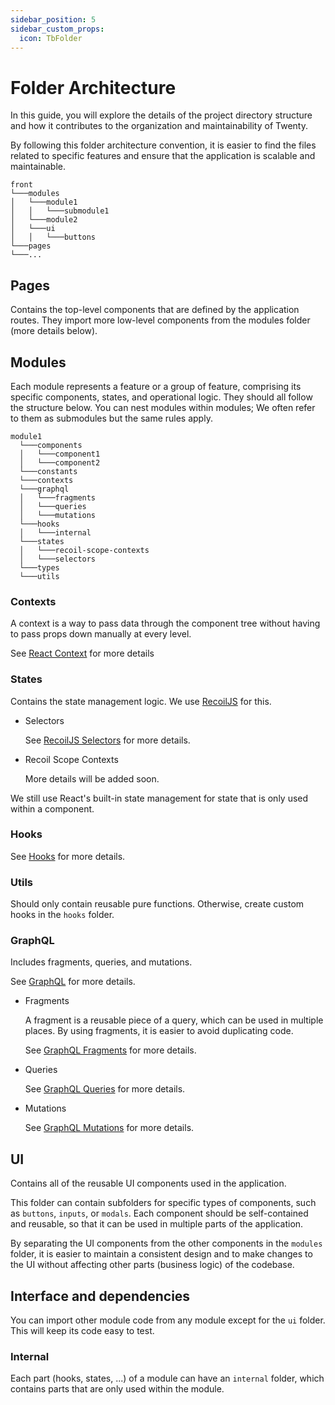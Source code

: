 ```yaml
---
sidebar_position: 5
sidebar_custom_props:
  icon: TbFolder
---
```


# Folder Architecture

In this guide, you will explore the details of the project directory structure and how it contributes to the organization and maintainability of Twenty.

By following this folder architecture convention, it is easier to find the files related to specific features and ensure that the application is scalable and maintainable.

```
front
└───modules
│   └───module1
│   │   └───submodule1
│   └───module2
│   └───ui
│   │   └───buttons
└───pages
└───...
```

## Pages

Contains the top-level components that are defined by the application routes. They import more low-level components from the modules folder (more details below).

## Modules

Each module represents a feature or a group of feature, comprising its specific components, states, and operational logic.
They should all follow the structure below. You can nest modules within modules; We often refer to them as submodules but the same rules apply.

```
module1
  └───components
  │   └───component1
  │   └───component2
  └───constants
  └───contexts
  └───graphql
  │   └───fragments
  │   └───queries
  │   └───mutations
  └───hooks
  │   └───internal
  └───states
  │   └───recoil-scope-contexts
  │   └───selectors
  └───types
  └───utils
```

### Contexts

A context is a way to pass data through the component tree without having to pass props down manually at every level.

See [React Context](https://react.dev/reference/react#context-hooks) for more details

### States

Contains the state management logic. We use [RecoilJS](https://recoiljs.org) for this.

- Selectors

  See [RecoilJS Selectors](https://recoiljs.org/docs/basic-tutorial/selectors) for more details.

- Recoil Scope Contexts

  More details will be added soon.

We still use React's built-in state management for state that is only used within a component.

### Hooks

See [Hooks](https://react.dev/learn/reusing-logic-with-custom-hooks) for more details.

### Utils

Should only contain reusable pure functions. Otherwise, create custom hooks in the `hooks` folder.

### GraphQL

Includes fragments, queries, and mutations.

See [GraphQL](https://graphql.org/learn/) for more details.

- Fragments

  A fragment is a reusable piece of a query, which can be used in multiple places. By using fragments, it is easier to avoid duplicating code.

  See [GraphQL Fragments](https://graphql.org/learn/queries/#fragments) for more details.

- Queries

  See [GraphQL Queries](https://graphql.org/learn/queries/) for more details.

- Mutations

  See [GraphQL Mutations](https://graphql.org/learn/queries/#mutations) for more details.

## UI

Contains all of the reusable UI components used in the application.

This folder can contain subfolders for specific types of components, such as `buttons`, `inputs`, or `modals`. Each component should be self-contained and reusable, so that it can be used in multiple parts of the application.

By separating the UI components from the other components in the `modules` folder, it is easier to maintain a consistent design and to make changes to the UI without affecting other parts (business logic) of the codebase.

## Interface and dependencies

You can import other module code from any module except for the `ui` folder. This will keep its code easy to test.

### Internal

Each part (hooks, states, ...) of a module can have an `internal` folder, which contains parts that are only used within the module.
